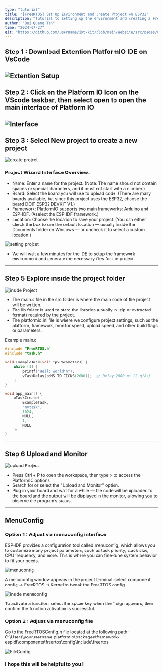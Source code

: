 ```yaml
---
type: "tutorial"
title: "[FreeRTOS] Set Up Environment and Create Project on ESP32"
description: "Tutorial to setting up the environment and creating a FreeRTOS simulation project using PlatformIO (ESP-IDF Framework)"
author: "Bui Quang Tan"
time: "2024-07-27"
git: "https://github.com/username/iot-kit/blob/main/Website/src/pages/uikit/docs/RTOS_Blog_1.mdx"
---
```


<DocumentHeader 
  title="[FreeRTOS] Set Up Environment and Create Project on ESP32"
  description="tutorial to setting up the environment and creating a FreeRTOS simulation project using PlatformIO (ESP-IDF Framework)"
  author="Bui Quang Tan"
  time="2025-07-27"
  git="https://github.com/username/iot-kit/blob/main/Website/src/pages/uikit/docs/RTOS_Blog_1.mdx"
/>

## Step 1 : Download Extention PlatformIO IDE on VsCode

![Extention Setup](/content/Blog1/extention.png)
---
## Step 2 : Click on the Platform IO Icon on the VScode taskbar, then select open to open the main interface of Platform IO

![Interface](/content/Blog1/interface.png)
---
## Step 3 : Select New project to create a new project

![create projcet](/content/Blog1/Newproject.png)

### Project Wizard Interface Overview:

- Name: Enter a name for the project. (Note: The name should not contain spaces or special characters, and it must not start with a number.)
- Board: Select the board you will use to upload code. (There are many boards available, but since this project uses the ESP32, choose the board DOIT ESP32 DEVKIT V1.)
- Framework: PlatformIO supports two main frameworks: Arduino and ESP-IDF. (Aselect the ESP-IDF framework.)
- Location: Choose the location to save your project. (You can either check the box to use the default location — usually inside the Documents folder on Windows — or uncheck it to select a custom location.)

![setting projcet](/content/Blog1/setting.png)

- We will wait a few minutes for the IDE to setup the framework environment and generate the necessary files for the project.
---
## Step 5 Explore inside the project folder
![inside Project](/content/Blog1/insideProject.png)

- The main.c file in the src folder is where the main code of the project will be written.
- The lib folder is used to store the libraries (usually in .zip or extracted format) required by the project.
- The platformio.ini file is where we configure project settings, such as the platform, framework, monitor speed, upload speed, and other build flags or parameters.

Example main.c 
```C
#include "FreeRTOS.h"
#include "task.h"

void ExampleTask(void *pvParameters) {
    while (1) {
        printf("Hello world\n");
        vTaskDelay(pdMS_TO_TICKS(2000));  // Delay 2000 ms (2 giây)
    }
}

void app_main() {
    xTaskCreate(
        ExampleTask,    
        "mytask",      
        1024,            
        NULL,            
        1,              
        NULL            
    );
}
```

---
## Step 6 Upload and Monitor
![upload Project](/content/Blog1/upload.png)

- Press Ctrl + P to open the workspace, then type > to access the PlatformIO options.
- Search for or select the "Upload and Monitor" option.
- Plug in your board and wait for a while — the code will be uploaded to the board and the output will be displayed in the monitor, allowing you to observe the program’s status.

--- 
## MenuConfig
### Option 1 : Adjust via menuconfig interface

ESP-IDF provides a configuration tool called menuconfig, which allows you to customize many project parameters, such as task priority, stack size, CPU frequency, and more. This is where you can fine-tune system behavior to fit your needs.

![menuconfig ](/content/Blog1/menuconfig.png)

A menuconfig window appears in the project terminal: select component config → FreeRTOS → Kernel to tweak the FreeRTOS config

![inside menuconfig](/content/Blog1/inside_menuconfig.png)

To activate a function, select the spcae key when the * sign appears, then confirm the function activation is successful.

### Option 2 : Adjust via menuconfig file 

Go to the FreeRTOSConfig.h file located at the following path: C:\Users\yourusername\.platformio\packages\framework-espidf\components\freertos\config\include\freertos

![FileConfig](/content/Blog1/FileConfig.png)

### I hope this will be helpful to you ! 